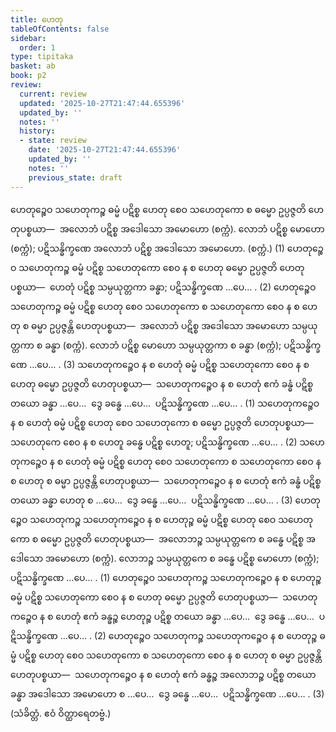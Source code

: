 ```yaml
---
title: ဟေတု
tableOfContents: false
sidebar:
  order: 1
type: tipitaka
basket: ab
book: p2
review:
  current: review
  updated: '2025-10-27T21:47:44.655396'
  updated_by: ''
  notes: ''
  history:
  - state: review
    date: '2025-10-27T21:47:44.655396'
    updated_by: ''
    notes: ''
    previous_state: draft
---
```



<ReviewStatus review={frontmatter.review} showDetails={true} />

<HypothesisAnnotation frontmatter={frontmatter} />

<DynamicBreadcrumb />

<Division number="127" book="p2" e="ch" v="38" p="55">

<Paragraph number="353" book="p2">
ဟေတုဉ္စေဝ သဟေတုကဉ္စ ဓမ္မံ ပဋိစ္စ ဟေတု စေဝ သဟေတုကော စ ဓမ္မော ဥပ္ပဇ္ဇတိ ဟေတုပစ္စယာ—  အလောဘံ ပဋိစ္စ အဒေါသော အမောဟော (စက္ကံ). လောဘံ ပဋိစ္စ မောဟော (စက္ကံ); ပဋိသန္ဓိက္ခဏေ အလောဘံ ပဋိစ္စ အဒေါသော အမောဟော. (စက္ကံ.) (1)
</Paragraph>

<Paragraph number="354" book="p2">
ဟေတုဉ္စေဝ သဟေတုကဉ္စ ဓမ္မံ ပဋိစ္စ သဟေတုကော စေဝ န စ ဟေတု ဓမ္မော ဥပ္ပဇ္ဇတိ ဟေတုပစ္စယာ—  ဟေတုံ ပဋိစ္စ သမ္ပယုတ္တကာ ခန္ဓာ; ပဋိသန္ဓိက္ခဏေ …ပေ… . (2)
</Paragraph>

<Paragraph number="355" book="p2">
ဟေတုဉ္စေဝ သဟေတုကဉ္စ ဓမ္မံ ပဋိစ္စ ဟေတု စေဝ သဟေတုကော စ သဟေတုကော စေဝ န စ ဟေတု စ ဓမ္မာ ဥပ္ပဇ္ဇန္တိ ဟေတုပစ္စယာ—  အလောဘံ ပဋိစ္စ အဒေါသော အမောဟော သမ္ပယုတ္တကာ စ ခန္ဓာ (စက္ကံ). လောဘံ ပဋိစ္စ မောဟော သမ္ပယုတ္တကာ စ ခန္ဓာ (စက္ကံ); ပဋိသန္ဓိက္ခဏေ …ပေ… . (3)
</Paragraph>

</Division>
<Division number="128" book="p2" e="ch" v="38" p="56">

<Paragraph number="356" book="p2">
သဟေတုကဉ္စေဝ န စ ဟေတုံ ဓမ္မံ ပဋိစ္စ သဟေတုကော စေဝ န စ ဟေတု ဓမ္မော ဥပ္ပဇ္ဇတိ ဟေတုပစ္စယာ—  သဟေတုကဉ္စေဝ န စ ဟေတုံ ဧကံ ခန္ဓံ ပဋိစ္စ တယော ခန္ဓာ …ပေ…  ဒွေ ခန္ဓေ …ပေ…  ပဋိသန္ဓိက္ခဏေ …ပေ… . (1)
</Paragraph>

<Paragraph number="357" book="p2">
သဟေတုကဉ္စေဝ န စ ဟေတုံ ဓမ္မံ ပဋိစ္စ ဟေတု စေဝ သဟေတုကော စ ဓမ္မော ဥပ္ပဇ္ဇတိ ဟေတုပစ္စယာ—  သဟေတုကေ စေဝ န စ ဟေတူ ခန္ဓေ ပဋိစ္စ ဟေတူ; ပဋိသန္ဓိက္ခဏေ …ပေ… . (2)
</Paragraph>

<Paragraph number="358" book="p2">
သဟေတုကဉ္စေဝ န စ ဟေတုံ ဓမ္မံ ပဋိစ္စ ဟေတု စေဝ သဟေတုကော စ သဟေတုကော စေဝ န စ ဟေတု စ ဓမ္မာ ဥပ္ပဇ္ဇန္တိ ဟေတုပစ္စယာ—  သဟေတုကဉ္စေဝ န စ ဟေတုံ ဧကံ ခန္ဓံ ပဋိစ္စ တယော ခန္ဓာ ဟေတု စ …ပေ…  ဒွေ ခန္ဓေ …ပေ…  ပဋိသန္ဓိက္ခဏေ …ပေ… . (3)
</Paragraph>

</Division>
<Division number="129" book="p2" e="ch" v="38" p="56">

<Paragraph number="359" book="p2">
ဟေတုဉ္စေဝ သဟေတုကဉ္စ သဟေတုကဉ္စေဝ န စ ဟေတုဉ္စ ဓမ္မံ ပဋိစ္စ ဟေတု စေဝ သဟေတုကော စ ဓမ္မော ဥပ္ပဇ္ဇတိ ဟေတုပစ္စယာ—  အလောဘဉ္စ သမ္ပယုတ္တကေ စ ခန္ဓေ ပဋိစ္စ အဒေါသော အမောဟော (စက္ကံ). လောဘဉ္စ သမ္ပယုတ္တကေ စ ခန္ဓေ ပဋိစ္စ မောဟော (စက္ကံ); ပဋိသန္ဓိက္ခဏေ …ပေ… . (1)
</Paragraph>

<Paragraph number="360" book="p2">
ဟေတုဉ္စေဝ သဟေတုကဉ္စ သဟေတုကဉ္စေဝ န စ ဟေတုဉ္စ ဓမ္မံ ပဋိစ္စ သဟေတုကော စေဝ န စ ဟေတု ဓမ္မော ဥပ္ပဇ္ဇတိ ဟေတုပစ္စယာ—  သဟေတုကဉ္စေဝ န စ ဟေတုံ ဧကံ ခန္ဓဉ္စ ဟေတုဉ္စ ပဋိစ္စ တယော ခန္ဓာ …ပေ…  ဒွေ ခန္ဓေ …ပေ…  ပဋိသန္ဓိက္ခဏေ …ပေ… . (2)
</Paragraph>

<Paragraph number="361" book="p2">
ဟေတုဉ္စေဝ သဟေတုကဉ္စ သဟေတုကဉ္စေဝ န စ ဟေတုဉ္စ ဓမ္မံ ပဋိစ္စ ဟေတု စေဝ သဟေတုကော စ သဟေတုကော စေဝ န စ ဟေတု စ ဓမ္မာ ဥပ္ပဇ္ဇန္တိ ဟေတုပစ္စယာ—  သဟေတုကဉ္စေဝ န စ ဟေတုံ ဧကံ ခန္ဓဉ္စ အလောဘဉ္စ ပဋိစ္စ တယော ခန္ဓာ အဒေါသော အမောဟော စ …ပေ…  ဒွေ ခန္ဓေ …ပေ…  ပဋိသန္ဓိက္ခဏေ …ပေ… . (3)
</Paragraph>

<Paragraph number="362" book="p2">
(သံခိတ္တံ. ဧဝံ ဝိတ္ထာရေတဗ္ဗံ.)
</Paragraph>
</Division>